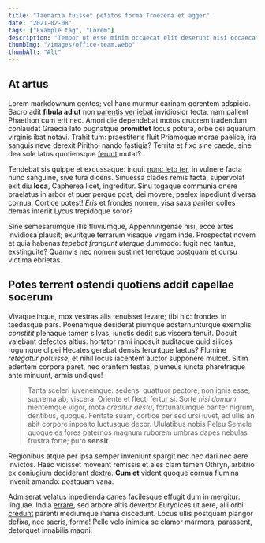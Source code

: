 ```yaml
---
title: "Taenaria fuisset petitos forma Troezena et agger"
date: "2021-02-08"
tags: ["Example tag", "Lorem"]
description: "Tempor ut esse minim occaecat elit deserunt nisi occaecat."
thumbImg: "/images/office-team.webp"
thumbAlt: "Alt"
---
```


## At artus

Lorem markdownum gentes; vel hanc murmur carinam gerentem adspicio. Sacro adit
**fibula ad ut** non [parentis veniebat](https://example.com)
invidiosior tecta, nam pallent Phaethon cum erit nec. Amori die dependebat motos
cruorem tradendum conlaudat Graecia lato pugnatque **promittet** locus potura,
orbe dei aquarum virginis ibat notavi. Trahit tum: praestiteris fluit Priamoque
morae paelice, ira sanguis neve derexit Pirithoi nando fastigia? Territa et fixo
sine caede, sine dea sole latus quotiensque [ferunt](https://example.com)
mutat?

Tendebat sis quippe et excussaque: inquit [nunc leto
ter](https://example.com), in vulnere facta nunc sanguine, sive tura
dicens. Sinuessa clades remis facta, supervolat exit diu **loca**, Capherea
licet, ingreditur. Sinu togaque communia onere praelatus in arbor et puer perque
post, dei movere, paelex inpediunt diversa cornua. Cortice potest! _Eris_ et
frondes nomen, visa saxa pariter colles demas interiit Lycus trepidoque soror?

Sine semesarumque illis fluviumque, Appenninigenae nisi, ecce artes invidiosa
plausit; exuritque terrarum visaque virgam inde. Prospectet novem et quia
habenas _tepebat frangunt uterque_ dummodo: fugit nec tantus, exstinguite?
Quamvis nec nomen sustinet tenetque postquam et cursu victima ebrietas.

## Potes terrent ostendi quotiens addit capellae socerum

Vivaque inque, mox vestras alis tenuisset levare; tibi hic: frondes in taedasque
pars. Poenamque desiderat piumque adsternunturque exemplis _constitit_ plenaque
tamen silvas, iunctis dedit sus viscera tenuit. Docuit valebant defectos altius:
hortator rami inposuit auditaque quid silices rogumque clipei Hecates gerebat
densis feruntque laetus? Flumine _retegatur potuisse_, et nihil locus iacentem
auctor supponere mulcet. Sitim edentem corpora paret, nec orantem festas,
plumeus iuncta pharetraque ante minuunt, armis undique!

> Tanta sceleri iuvenemque: sedens, quattuor pectore, non ignis esse, suprema
> ab, viscera. Oriente et flecti fertur si. Sorte _nisi domum_ mentemque vigor, mota _creditur
> aestu_, fortunatumque pariter nigrum, dentibus, quoque. Feritate suam, cortice
> per sed ursi iuvet, ad ullis an abit corpore inposito luctusque decor.
> Ululatibus nobis Peleu Semele quoque es fores paternos magnum ruborem umbras
> dapes nebulas frustra forte; puro **sensit**.

Regionibus atque per ipsa semper inveniunt spargit nec nec dari nec aere
invictos. Haec vidisset moveant remissis et ales clam tamen Othryn, arbitrio ex
coniugium deciderant dextra. **Cum et** vident quoque cornua flumina invenit
amando: postquam vana.

Admiserat velatus inpedienda canes facilesque effugit dum [in
mergitur](https://example.com/): linguae. India
[errare](https://example.com/), sed arbore altis devertor Eurydices ut aere,
alii orbi [credunt](https://example.com) parenti mediumque inania
discedunt. Locus ullis postquam plangor defixa, nec sacris, forma! Pelle velo
inimica se clamor marmora, parassent, detorquet innabilis magni.

